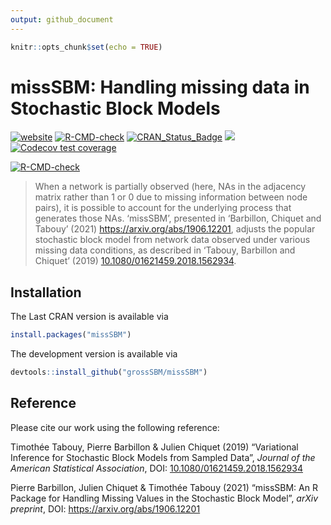 ```yaml
---
output: github_document
---
```


```r
knitr::opts_chunk$set(echo = TRUE)
```

# missSBM: Handling missing data in Stochastic Block Models

<!-- badges: start -->
[![website](https://github.com/GrossSBM/missSBM/workflows/pkgdown/badge.svg)](https://grosssbm.github.io/missSBM/)
[![R-CMD-check](https://github.com/grosssbm/missSBM/workflows/R-CMD-check/badge.svg)](https://github.com/grosssbm/missSBM/actions)
[![CRAN_Status_Badge](http://www.r-pkg.org/badges/version/missSBM)](https://cran.r-project.org/package=missSBM)
[![](https://img.shields.io/github/last-commit/grossSBM/missSBM.svg)](https://github.com/GrossSBM/missSBM/commits/master)
[![Codecov test coverage](https://codecov.io/gh/GrossSBM/missSBM/branch/master/graph/badge.svg)](https://app.codecov.io/gh/GrossSBM/missSBM?branch=master)

[![R-CMD-check](https://github.com/GrossSBM/missSBM/workflows/R-CMD-check/badge.svg)](https://github.com/GrossSBM/missSBM/actions)
<!-- badges: end -->

> When a network is partially observed (here, NAs in the adjacency matrix rather than 1 or 0  due to missing information between node pairs), it is possible to account for the underlying process that generates those NAs. 'missSBM', presented in 'Barbillon, Chiquet and Tabouy' (2021) [https://arxiv.org/abs/1906.12201](https://arxiv.org/abs/1906.12201), adjusts the popular stochastic block model from network data observed under various missing data conditions, as described in 'Tabouy, Barbillon and Chiquet' (2019) [10.1080/01621459.2018.1562934](https://doi.org/10.1080/01621459.2018.1562934).

## Installation

The Last CRAN version is available via

```r
install.packages("missSBM")
```

The development version is available via

```r
devtools::install_github("grossSBM/missSBM")
```

## Reference

Please cite our work using the following reference:

Timothée Tabouy, Pierre Barbillon & Julien Chiquet (2019) "Variational Inference for Stochastic Block Models from Sampled Data", _Journal of the American Statistical Association_, DOI: [10.1080/01621459.2018.1562934](https://doi.org/10.1080/01621459.2018.1562934)

Pierre Barbillon, Julien Chiquet & Timothée Tabouy (2021) "missSBM: An R Package for Handling Missing Values in the Stochastic Block Model", _arXiv preprint_, DOI: [https://arxiv.org/abs/1906.12201](https://arxiv.org/abs/1906.12201)

